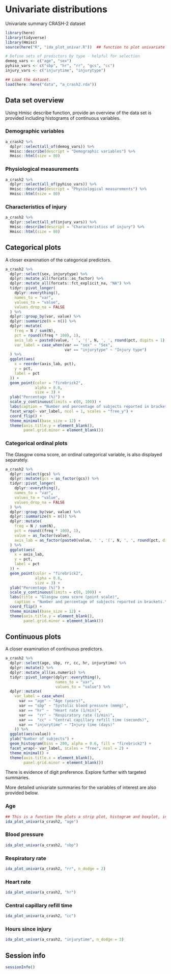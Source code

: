 # Univariate distributions

Univariate summary CRASH-2 dataset 

```r
library(here)
library(tidyverse)
library(Hmisc)
source(here("R", "ida_plot_univar.R"))  ## function to plot univariate summaries. 

# Define sets of predictors by type - helpful for selection
demog_vars <- c("age", "sex")
pyhiso_vars <- c("sbp", "hr", "rr", "gcs", "cc")
injury_vars <- c("injurytime", "injurytype")

## Load the dataset.
load(here::here("data", "a_crash2.rda"))
```

## Data set overview

Using Hmisc describe function, provide an overview of the data set is provided including histograms of continuous variables.  

### Demographic variables

```r
a_crash2 %>%
  dplyr::select(all_of(demog_vars)) %>%
  Hmisc::describe(descript = "Demographic variables") %>%
  Hmisc::html(size = 80)
```


### Physiological measurements

```r
a_crash2 %>%
  dplyr::select(all_of(pyhiso_vars)) %>%
  Hmisc::describe(descript = "Physiological measurements") %>%
  Hmisc::html(size = 80)
```

### Characteristics of injury

```r
a_crash2 %>%
  dplyr::select(all_of(injury_vars)) %>%
  Hmisc::describe(descript = "Characteristics of injury") %>%
  Hmisc::html(size = 80)
```

## Categorical plots

A closer examination of the categorical predictors. 

```r
a_crash2 %>%
  dplyr::select(sex, injurytype) %>%
  dplyr::mutate_all(forcats::as_factor) %>%   
  dplyr::mutate_all(forcats::fct_explicit_na, "NA") %>%
  tidyr::pivot_longer(
    dplyr::everything(),
    names_to = "var",
    values_to = "value",
    values_drop_na = FALSE
  ) %>%
  dplyr::group_by(var, value) %>%
  dplyr::summarize(N = n()) %>%
  dplyr::mutate(
    freq = N / sum(N),
    pct = round((freq * 100), 1),
    axis_lab = paste0(value, ' ', '(', N, ', ', round(pct, digits = 1), '%)'),
    var_label = case_when(var == "sex" ~ "Sex",
                          var == "injurytype" ~ "Injury type")
  ) %>%
  ggplot(aes(
    x = reorder(axis_lab, pct),
    y = pct,
    label = pct
  )) +
  geom_point(color = "firebrick2",
             alpha = 0.6,
             size = 3) +
  ylab("Percentage (%)") +
  scale_y_continuous(limits = c(0, 100)) +
  labs(caption = "Number and percentage of subjects reported in brackets.\nNA = missing") +
  facet_wrap(~ var_label, ncol = 1, scales = "free_y") +
  coord_flip() +
  theme_minimal(base_size = 12) +
  theme(axis.title.y = element_blank(),
        panel.grid.minor = element_blank())

```

### Categorical ordinal plots

The Glasgow coma score, an ordinal categorical variable, is also displayed separately. 

```r
a_crash2 %>%
  dplyr::select(gcs) %>%
  dplyr::mutate(gcs = as_factor(gcs)) %>%
  tidyr::pivot_longer(
    dplyr::everything(),
    names_to = "var",
    values_to = "value",
    values_drop_na = FALSE
  ) %>%
  dplyr::group_by(var, value) %>%
  dplyr::summarize(N = n()) %>%
  dplyr::mutate(
    freq = N / sum(N),
    pct = round((freq * 100), 1),
    value = as_factor(value),
    axis_lab = as_factor(paste0(value, ' ', '(', N, ', ', round(pct, digits = 1), '%)'))
  ) %>%
  ggplot(aes(
    x = axis_lab,
    y = pct,
    label = pct
  )) +
  geom_point(color = "firebrick2",
             alpha = 0.6,
             size = 3) +
  ylab("Percentage (%)") +
  scale_y_continuous(limits = c(0, 100)) +
  labs(title = "Glasgow coma score (point scale)",
    caption = "Number and percentage of subjects reported in brackets.\nNA = missing") +
  coord_flip() +
  theme_minimal(base_size = 12) +
  theme(axis.title.y = element_blank(),
        panel.grid.minor = element_blank())
```



## Continuous plots 

A closer examination of continuous predictors. 

```r

a_crash2 %>%
  dplyr::select(age, sbp, rr, cc, hr, injurytime) %>%
  dplyr::mutate() %>%
  dplyr::mutate_all(as.numeric) %>%
  tidyr::pivot_longer(dplyr::everything(),
                      names_to = "var",
                      values_to = "value") %>%
  dplyr::mutate(
    var_label = case_when(
      var == "age" ~ "Age (years)",
      var == "sbp" ~ "Systolic blood pressure (mmHg)",
      var == "hr" ~  "Heart rate (1/min)",
      var ==  "rr" ~ "Respiratory rate (1/min)",
      var ==  "cc" ~ "Central capillary refill time (seconds)", 
      var == "injurytime" ~ "Injury time (days)"
    )) %>%
  ggplot(aes(value)) +
  ylab("Number of subjects") +
  geom_histogram(bins = 200, alpha = 0.6, fill = "firebrick2") +
  facet_wrap(~ var_label, scales = "free", ncol = 2) +
  theme_minimal() +
  theme(axis.title.x = element_blank(),
        panel.grid.minor = element_blank())

```


There is evidence of digit preference. Explore further with targeted summaries. 

More detailed univariate summaries for the variables of interest are also provided below. 

### Age

```r
## This is a function the plots a strip plot, histogram and boxplot, including five number summary. 
ida_plot_univar(a_crash2, "age")
```


### Blood pressure

```r
ida_plot_univar(a_crash2, "sbp")
```


### Respiratory rate


```r
ida_plot_univar(a_crash2, "rr", n_dodge = 2)
```


### Heart rate


```r
ida_plot_univar(a_crash2, "hr")
```


### Central capillary refill time


```r
ida_plot_univar(a_crash2, "cc")
```


### Hours since injury


```r
ida_plot_univar(a_crash2, "injurytime", n_dodge = 3)
```



## Session info

```r
sessionInfo()
```



